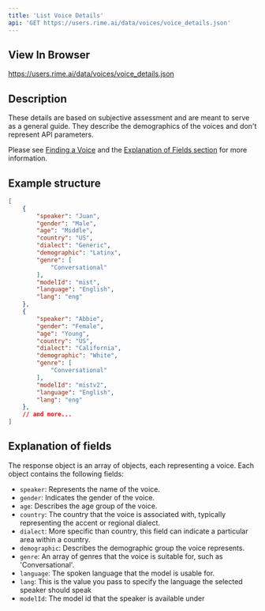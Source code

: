 ```yaml
---
title: 'List Voice Details'
api: 'GET https://users.rime.ai/data/voices/voice_details.json'
---
```


## View In Browser

https://users.rime.ai/data/voices/voice_details.json

## Description

These details are based on subjective assessment and are meant to serve as a general guide. They describe the demographics of the voices and don't represent API parameters.

Please see [Finding a Voice](https://rimelabs.mintlify.app/api-reference/voices) and the [Explanation of Fields section](#explanation-of-fields) for more information.


## Example structure

```json
[
    {
        "speaker": "Juan",
        "gender": "Male",
        "age": "Middle",
        "country": "US",
        "dialect": "Generic",
        "demographic": "Latinx",
        "genre": [
            "Conversational"
        ],
        "modelId": "mist",
        "language": "English",
        "lang": "eng"
    },
    {
        "speaker": "Abbie",
        "gender": "Female",
        "age": "Young",
        "country": "US",
        "dialect": "California",
        "demographic": "White",
        "genre": [
            "Conversational"
        ],
        "modelId": "mistv2",
        "language": "English",
        "lang": "eng"
    },
    // and more...
]
```

## Explanation of fields
The response object is an array of objects, each representing a voice. Each object contains the following fields:
- `speaker`: Represents the name of the voice.
- `gender`: Indicates the gender of the voice.
- `age`: Describes the age group of the voice.
- `country`: The country that the voice is associated with, typically representing the accent or regional dialect.
- `dialect`: More specific than country, this field can indicate a particular area within a country.
- `demographic`: Describes the demographic group the voice represents.
- `genre`: An array of genres that the voice is suitable for, such as 'Conversational'.
- `language`: The spoken language that the model is usable for.
- `lang`: This is the value you pass to specify the language the selected speaker should speak
- `modelId`: The model id that the speaker is available under
